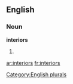 
==English==

===Noun===
'''interiors'''

# {{plural of|[[interior]]}}

[[Category:English plurals]]

[[ar:interiors]]
[[fr:interiors]]